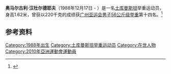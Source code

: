 '''奥马尔古利·汉杜尔德耶夫'''（1988年12月17日 -  ）是一名[[土库曼斯坦|土库曼斯坦]]举重运动员，身高1.62米，曾获以220千克的成绩获[[广州亚运会|广州亚运会]][[2010年亚洲运动会举重比赛_-_男子56公斤级|男子56公斤级举重]]第十四名。<ref>{{cite web |url=http://www.gz2010.cn/info/CHN_CHN/ZB/ZBB101A_WL@@@@@@@@@@@@@@@CHN_number=287007.html |language=zh-hans |title=奥马尔古利·汉杜尔德耶夫 - 简历 |publisher=2010年广州亚运会官方网站 |accessdate=2010-11-21 |archive-date=2018-09-30 |archive-url=https://web.archive.org/web/20180930072854/http://www.gz2010.cn/info/CHN_CHN/ZB/ZBB101A_WL@@@@@@@@@@@@@@@CHN_number=287007.html |dead-url=no }}</ref>
==参考资料==
<references />

[[Category:1988年出生|Category:1988年出生]]
[[Category:土库曼斯坦举重运动员|Category:土库曼斯坦举重运动员]]
[[Category:在世人物|Category:在世人物]]
[[Category:2010年亞洲運動會運動員|Category:2010年亞洲運動會運動員]]